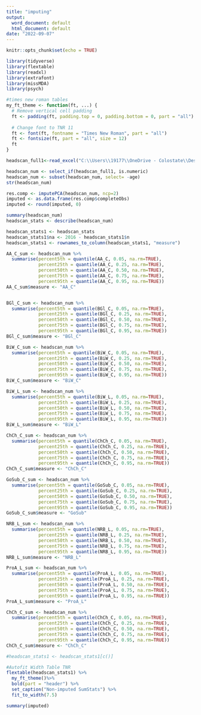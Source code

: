 ```yaml
---
title: "imputing"
output:
  word_document: default
  html_document: default
date: "2022-09-07"
---
```


```r
knitr::opts_chunk$set(echo = TRUE)
```

```r
library(tidyverse)
library(flextable)
library(readxl)
library(extrafont)
library(missMDA)
library(psych)
```

```r
#times new roman tables
my_ft_theme <- function(ft, ...) {
  # Remove vertical cell padding
  ft <- padding(ft, padding.top = 0, padding.bottom = 0, part = "all")
  
  # Change font to TNR 11
  ft <- font(ft, fontname = "Times New Roman", part = "all")
  ft <- fontsize(ft, part = "all", size = 12)
  ft
}
```

```r

headscan_full1<-read_excel("C:\\Users\\19177\\OneDrive - Colostate\\Desktop\\Dissertation\\headscan_dissertation\\headscan_full1.xlsx")

headscan_num <- select_if(headscan_full1, is.numeric)
headscan_num <- subset(headscan_num, select= -age)
str(headscan_num)
```

```r
res.comp <- imputePCA(headscan_num, ncp=2)
imputed <- as.data.frame(res.comp$completeObs)
imputed <- round(imputed, 0)
```


```r
summary(headscan_num)
headscan_stats <- describe(headscan_num)

headscan_stats1 <- headscan_stats
headscan_stats1$na <- 2016 - headscan_stats1$n
headscan_stats1 <- rownames_to_column(headscan_stats1, "measure")
```


```r
AA_C_sum <- headscan_num %>% 
  summarise(percent5th = quantile(AA_C, 0.05, na.rm=TRUE),
            percent25th = quantile(AA_C, 0.25, na.rm=TRUE),
            percent50th = quantile(AA_C, 0.50, na.rm=TRUE),
            percent75th = quantile(AA_C, 0.75, na.rm=TRUE),
            percent95th = quantile(AA_C, 0.95, na.rm=TRUE))
AA_C_sum$measure <- "AA_C"


BGl_C_sum <- headscan_num %>% 
  summarise(percent5th = quantile(BGl_C, 0.05, na.rm=TRUE),
            percent25th = quantile(BGl_C, 0.25, na.rm=TRUE),
            percent50th = quantile(BGl_C, 0.50, na.rm=TRUE),
            percent75th = quantile(BGl_C, 0.75, na.rm=TRUE),
            percent95th = quantile(BGl_C, 0.95, na.rm=TRUE))
BGl_C_sum$measure <- "BGl_C"

BiW_C_sum <- headscan_num %>% 
  summarise(percent5th = quantile(BiW_C, 0.05, na.rm=TRUE),
            percent25th = quantile(BiW_C, 0.25, na.rm=TRUE),
            percent50th = quantile(BiW_C, 0.50, na.rm=TRUE),
            percent75th = quantile(BiW_C, 0.75, na.rm=TRUE),
            percent95th = quantile(BiW_C, 0.95, na.rm=TRUE))
BiW_C_sum$measure <- "BiW_C"

BiW_L_sum <- headscan_num %>% 
  summarise(percent5th = quantile(BiW_L, 0.05, na.rm=TRUE),
            percent25th = quantile(BiW_L, 0.25, na.rm=TRUE),
            percent50th = quantile(BiW_L, 0.50, na.rm=TRUE),
            percent75th = quantile(BiW_L, 0.75, na.rm=TRUE),
            percent95th = quantile(BiW_L, 0.95, na.rm=TRUE))
BiW_L_sum$measure <- "BiW_L"

ChCh_C_sum <- headscan_num %>% 
  summarise(percent5th = quantile(ChCh_C, 0.05, na.rm=TRUE),
            percent25th = quantile(ChCh_C, 0.25, na.rm=TRUE),
            percent50th = quantile(ChCh_C, 0.50, na.rm=TRUE),
            percent75th = quantile(ChCh_C, 0.75, na.rm=TRUE),
            percent95th = quantile(ChCh_C, 0.95, na.rm=TRUE))
ChCh_C_sum$measure <- "ChCh_C"

GoSub_C_sum <- headscan_num %>% 
  summarise(percent5th = quantile(GoSub_C, 0.05, na.rm=TRUE),
            percent25th = quantile(GoSub_C, 0.25, na.rm=TRUE),
            percent50th = quantile(GoSub_C, 0.50, na.rm=TRUE),
            percent75th = quantile(GoSub_C, 0.75, na.rm=TRUE),
            percent95th = quantile(GoSub_C, 0.95, na.rm=TRUE))
GoSub_C_sum$measure <- "GoSub"

NRB_L_sum <- headscan_num %>% 
  summarise(percent5th = quantile(NRB_L, 0.05, na.rm=TRUE),
            percent25th = quantile(NRB_L, 0.25, na.rm=TRUE),
            percent50th = quantile(NRB_L, 0.50, na.rm=TRUE),
            percent75th = quantile(NRB_L, 0.75, na.rm=TRUE),
            percent95th = quantile(NRB_L, 0.95, na.rm=TRUE))
NRB_L_sum$measure <- "NRB_L"

ProA_L_sum <- headscan_num %>% 
  summarise(percent5th = quantile(ProA_L, 0.05, na.rm=TRUE),
            percent25th = quantile(ProA_L, 0.25, na.rm=TRUE),
            percent50th = quantile(ProA_L, 0.50, na.rm=TRUE),
            percent75th = quantile(ProA_L, 0.75, na.rm=TRUE),
            percent95th = quantile(ProA_L, 0.95, na.rm=TRUE))
ProA_L_sum$measure <- "ProA_L"

ChCh_C_sum <- headscan_num %>% 
  summarise(percent5th = quantile(ChCh_C, 0.05, na.rm=TRUE),
            percent25th = quantile(ChCh_C, 0.25, na.rm=TRUE),
            percent50th = quantile(ChCh_C, 0.50, na.rm=TRUE),
            percent75th = quantile(ChCh_C, 0.75, na.rm=TRUE),
            percent95th = quantile(ChCh_C, 0.95, na.rm=TRUE))
ChCh_C_sum$measure <- "ChCh_C"
```



```r
#headscan_stats1 <- headscan_stats1[c()]

#Autofit Width Table TNR
flextable(headscan_stats1) %>%
  my_ft_theme()%>% 
  bold(part = "header") %>% 
  set_caption("Non-imputed SumStats") %>% 
  fit_to_width(7.5) 
```

```r
summary(imputed)
```



